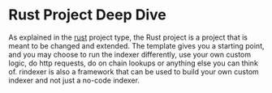 # Rust Project Deep Dive

As explained in the [rust](/docs/start-building/project-types/rust-project) project type,
the Rust project is a project that is meant to be changed and extended. The template gives you a starting point,
and you may choose to run the indexer differently, use your own custom logic, do http requests, do on chain lookups
or anything else you can think of. rindexer is also a framework that can be used to build your own custom indexer
and not just a no-code indexer.